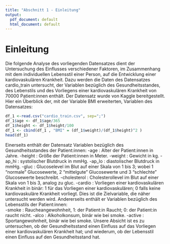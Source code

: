 ```yaml
---
title: "Abschnitt 1 - Einleitung"
output:
  pdf_document: default
  html_document: default
---
```


\pagenumbering{Roman}

\begin{titlepage}
   \begin{center}
       \vspace*{1.5cm}
       \Huge
       \textbf{R-Projekt}
       
       \vspace{1.5cm}
       \huge
       Eine Datenanalyse bezüglich kardiovaskulärer Erkrankungen
       \vspace{2cm}
       
       \Large
       Einführung in die Wahrscheinlichkeitstheorie und Statistik [MA0009]
       \vspace{1.5mm}
       
       \Large
       Prof. Dr. Silke Rolles
       \vspace{1.5mm}
       
       \Large
       Stephan Haug
       \vspace{1.5mm}
       
       \Large
       München, 12. Februar, 2022
       
       \vfill
       \Large
       \textbf{Axha, Frenkli} \newline
       \textbf{Grünewald, Mathis A.} \newline
       \textbf{Hermann, Friedrich K.} \newline
       \vspace{1.5mm}
       
     
   \end{center}
\end{titlepage}

# Einleitung
Die folgende Analyse des vorliegenden Datensatzes dient der Untersuchung des Einflusses verschiedener Faktoren, im Zusammenhang mit dem individuellen Lebensstil einer Person, auf die Entwicklung einer kardiovaskulären Krankheit. \newline
Dazu werden die Daten des Datensatzes cardio_train untersucht, der Variablen bezüglich des Gesundheitsstandes, des Lebenstils und des Vorliegens einer kardiovaskulären Krankheit von 70000 Patient:innen enthält. Der Datensatz wurde von Kaggle \footnote{https://www.kaggle.com/abdallahmahmoud/cardiovascular-disease-prediction-73-59-accuracy} bereitgestellt.\newline
Hier ein Überblick der, mit der Variable BMI erweiterten, Variablen des Datensatzes: 

```r
df_1 <-read.csv("cardio_train.csv", sep=";")
df_1$age <- df_1$age/365
df_1$height <- df_1$height/100
df_1 <- cbind(df_1 , "BMI" = (df_1$weight)/(df_1$height)^2 )
head(df_1)
```

Einerseits enthält der Datensatz Variablen bezüglich des Gesundheitsstandes der Patient:innen:\newline
\newline
-age : Alter der Patient:innen in Jahre.\newline
-height : Größe der Patient:innen in Meter.\newline 
-weight : Gewicht in kg.\newline
-ap_hi : systolischer Blutdruck in mmHg.\newline
-ap_lo : diastolischer Blutdruck in mmHg.\newline 
-gluc : Glucoselevel im Blut auf einer Skala von 1 bis 3; wobei 1 "normale" Glucosewerte, 2 "mittelgute" Glucosewerte und 3 "schlechte" Glucosewerte beschreibt.\newline
-cholesterol : Cholesterollevel im Blut auf einer Skala von 1 bis 3, analog zu gluc.\newline  
-cardio : Vorliegen einer kardiovaskulären Krankheit in binär: 1 für das Vorliegen einer kardiovaskulären; 0 falls keine kardiovaskuläre Krankheit vorliegt. Dies ist die Zielvariable, die näher untersucht werden wird.\newline 
\newline
Andererseits enthält er Variablen bezüglich des Lebensstils der Patient:innen:  
\newline
-smoke : Raucheangewohnheit, 1: der Patient:in Raucht; 0: der Patient:in raucht nicht.\newline
-alco : Alkoholkonsum, binär wie bei smoke.\newline
-active : Sportangewohnheit, binär wie bei smoke.\newline
\newline
Unsere Absicht ist es zu untersuchen, ob der Gesundheitsstand einen Einfluss auf das Vorliegen einer kardiovaskulären Krankheit hat; und wiederum, ob der Lebensstil einen Einfluss auf den Gesundheitsstand hat. 














